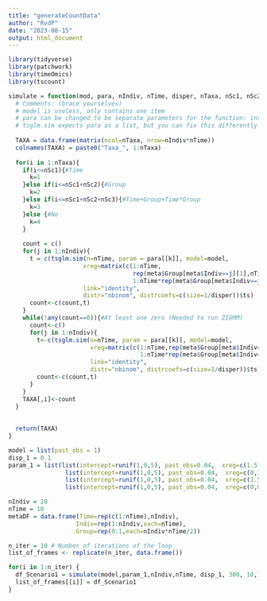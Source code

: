 ```yaml
---
title: "generateCountData"
author: "RvdP"
date: "2023-08-15"
output: html_document
---
```


```r
library(tidyverse)
library(patchwork)
library(timeOmics)
library(tscount)
```

```r
simulate = function(mod, para, nIndiv, nTime, disper, nTaxa, nSc1, nSc2, nSc3, meta){
  # Comments: (brace yourselves)
  # model is useless, only contains one item
  # para can be changed to be separate parameters for the function: intercept, past_obs, xreg
  # tsglm.sim expects para as a list, but you can fix this differently
  
  TAXA = data.frame(matrix(ncol=nTaxa, nrow=nIndiv*nTime))
  colnames(TAXA) = paste0("Taxa_", 1:nTaxa)
  
  for(i in 1:nTaxa){
    if(i<=nSc1){#Time
      k=1
    }else if(i<=nSc1+nSc2){#Group
      k=2
    }else if(i<=nSc1+nSc2+nSc3){#Time+Group+Time*Group
      k=3
    }else {#No
      k=4
    }
    
    count = c()
    for(j in 1:nIndiv){
      t = c(tsglm.sim(n=nTime, param = para[[k]], model=model, 
                     xreg=matrix(c(1:nTime,
                                   rep(meta$Group[meta$Indiv==j][1],nTime),
                                   1:nTime*rep(meta$Group[meta$Indiv==j][1],nTime)),ncol=3), 
                     link="identity",
                     distr="nbinom", distrcoefs=c(size=1/disper))$ts)
      count<-c(count,t)
    }
    while(!any(count==0)){#At least one zero (Needed to run ZIGMM)
      count<-c()
      for(j in 1:nIndiv){
        t<-c(tsglm.sim(n=nTime, param = para[[k]], model=model, 
                       xreg=matrix(c(1:nTime,rep(meta$Group[meta$Indiv==j][1],nTime),
                                     1:nTime*rep(meta$Group[meta$Indiv==j][1],nTime)),ncol=3),
                       link="identity",
                       distr="nbinom", distrcoefs=c(size=1/disper))$ts)
        count<-c(count,t)
      } 
    }
    TAXA[,i]<-count
  }
  
  
  return(TAXA)
}


```

```r
model = list(past_obs = 1)
disp_1 = 0.1
param_1 = list(list(intercept=runif(1,0,5), past_obs=0.04,  xreg=c(1.5,0,0)),
                list(intercept=runif(1,0,5), past_obs=0.04,  xreg=c(0,13,0)),
                list(intercept=runif(1,0,5), past_obs=0.04,  xreg=c(1.5,13,5)),
                list(intercept=runif(1,0,5), past_obs=0.04,  xreg=c(0,0,0)))

nIndiv = 20
nTime = 10
metaDF = data.frame(Time=rep(c(1:nTime),nIndiv),
                   Indiv=rep(1:nIndiv,each=nTime),
                   Group=rep(0:1,each=nIndiv*nTime/2))

n_iter = 10 # Number of iterations of the loop
list_of_frames <- replicate(n_iter, data.frame())

for(i in 1:n_iter) {
  df_Scenario1 = simulate(model,param_1,nIndiv,nTime, disp_1, 300, 10,10,10,metaDF)
  list_of_frames[[i]] = df_Scenario1
}
```